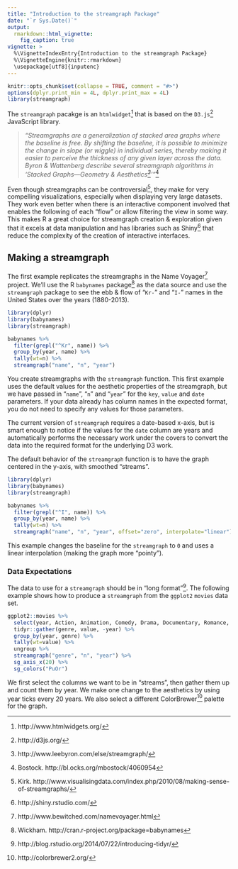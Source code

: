```yaml
---
title: "Introduction to the streamgraph Package"
date: "`r Sys.Date()`"
output:
  rmarkdown::html_vignette:
    fig_caption: true
vignette: >
  %\VignetteIndexEntry{Introduction to the streamgraph Package}
  %\VignetteEngine{knitr::rmarkdown}
  \usepackage[utf8]{inputenc}
---
```


```r
knitr::opts_chunk$set(collapse = TRUE, comment = "#>")
options(dplyr.print_min = 4L, dplyr.print_max = 4L)
library(streamgraph)
```

The `streamgraph` pacakge is an `htmlwidget`^[http://www.htmlwidgets.org/] that is based on the `D3.js`^[http://d3js.org/] JavaScript library.

>_"Streamgraphs are a generalization of stacked area graphs where the baseline is free. By shifting the baseline, it is possible to minimize the change in slope (or _wiggle_) in individual series, thereby making it easier to perceive the thickness of any given layer across the data. Byron & Wattenberg describe several streamgraph algorithms in 'Stacked Graphs—Geometry & Aesthetics^[http://www.leebyron.com/else/streamgraph/]'"_^[Bostock. http://bl.ocks.org/mbostock/4060954]

Even though streamgraphs can be controversial^[Kirk. http://www.visualisingdata.com/index.php/2010/08/making-sense-of-streamgraphs/], they make for very compelling visualizations, especially when displaying very large datasets. They work even better when there is an interactive component involved that enables the following of each "flow" or allow filtering the view in some way. This makes R a great choice for streamgraph creation & exploration given that it excels at data manipulation and has libraries such as Shiny^[http://shiny.rstudio.com/] that reduce the complexity of the creation of interactive interfaces.

## Making a streamgraph

The first example replicates the streamgraphs in the Name Voyager^[http://www.bewitched.com/namevoyager.html] project. We'll use the R `babynames` package^[Wickham. http://cran.r-project.org/package=babynames] as the data source and use the `streamgraph` package to see the ebb & flow of "`Kr-`" and "`I-`" names in the United States over the years (1880-2013).

```r
library(dplyr)
library(babynames)
library(streamgraph)

babynames %>%
  filter(grepl("^Kr", name)) %>%
  group_by(year, name) %>%
  tally(wt=n) %>%
  streamgraph("name", "n", "year")
```

You create streamgraphs with the `streamgraph` function. This first example uses the default values for the aesthetic properties of the streamgraph, but we have passed in "`name`", "`n`" and "`year`" for the `key`, `value` and `date` parameters. If your data already has column names in the expected format, you do not need to specify any values for those parameters.

The current version of `streamgraph` requires a date-based x-axis, but is smart enough to notice if the values for the `date` column are years and automatically performs the necessary work under the covers to convert the data into the required format for the underlying D3 work.

The default behavior of the `streamgraph` function is to have the graph centered in the y-axis, with smoothed "streams".

```r
library(dplyr)
library(babynames)
library(streamgraph)

babynames %>%
  filter(grepl("^I", name)) %>%
  group_by(year, name) %>%
  tally(wt=n) %>%
  streamgraph("name", "n", "year", offset="zero", interpolate="linear")
```

This example changes the baseline for the `streamgraph` to `0` and uses a linear interpolation (making the graph more "pointy").

### Data Expectations

The data to use for a `streamgraph` should be in "long format"^[http://blog.rstudio.org/2014/07/22/introducing-tidyr/]. The following example shows how to produce a `streamgraph` from the `ggplot2` `movies` data set.

```r
ggplot2::movies %>%
  select(year, Action, Animation, Comedy, Drama, Documentary, Romance, Short) %>%
  tidyr::gather(genre, value, -year) %>%
  group_by(year, genre) %>%
  tally(wt=value) %>%
  ungroup %>%
  streamgraph("genre", "n", "year") %>%
  sg_axis_x(20) %>%
  sg_colors("PuOr")
```

We first select the columns we want to be in "streams", then gather them up and count them by year. We make one change to the aesthetics by using year ticks every 20 years. We also select a different ColorBrewer^[http://colorbrewer2.org/] palette for the graph.